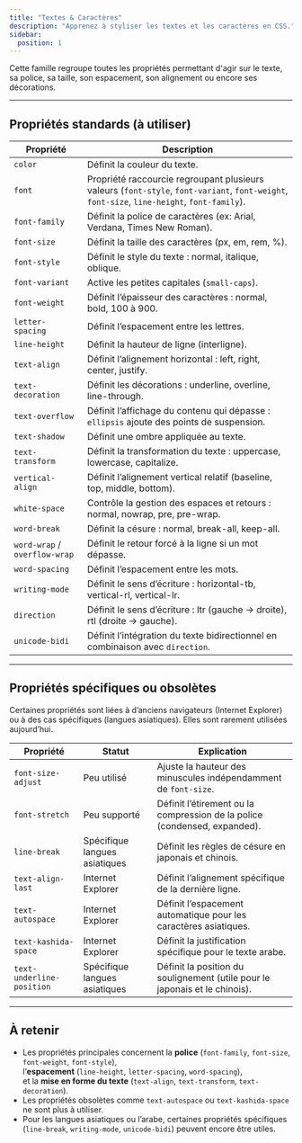 ```yaml
---
title: "Textes & Caractères"
description: "Apprenez à styliser les textes et les caractères en CSS."
sidebar:
  position: 1
---
```


Cette famille regroupe toutes les propriétés permettant d'agir sur le texte, sa police, sa taille, son espacement, son alignement ou encore ses décorations.

---

## Propriétés standards (à utiliser)

| Propriété | Description |
| --- | --- |
| `color` | Définit la couleur du texte. |
| `font` | Propriété raccourcie regroupant plusieurs valeurs (`font-style`, `font-variant`, `font-weight`, `font-size`, `line-height`, `font-family`). |
| `font-family` | Définit la police de caractères (ex: Arial, Verdana, Times New Roman). |
| `font-size` | Définit la taille des caractères (px, em, rem, %). |
| `font-style` | Définit le style du texte : normal, italique, oblique. |
| `font-variant` | Active les petites capitales (`small-caps`). |
| `font-weight` | Définit l’épaisseur des caractères : normal, bold, 100 à 900. |
| `letter-spacing` | Définit l’espacement entre les lettres. |
| `line-height` | Définit la hauteur de ligne (interligne). |
| `text-align` | Définit l’alignement horizontal : left, right, center, justify. |
| `text-decoration` | Définit les décorations : underline, overline, line-through. |
| `text-overflow` | Définit l’affichage du contenu qui dépasse : `ellipsis` ajoute des points de suspension. |
| `text-shadow` | Définit une ombre appliquée au texte. |
| `text-transform` | Définit la transformation du texte : uppercase, lowercase, capitalize. |
| `vertical-align` | Définit l’alignement vertical relatif (baseline, top, middle, bottom). |
| `white-space` | Contrôle la gestion des espaces et retours : normal, nowrap, pre, pre-wrap. |
| `word-break` | Définit la césure : normal, break-all, keep-all. |
| `word-wrap` / `overflow-wrap` | Définit le retour forcé à la ligne si un mot dépasse. |
| `word-spacing` | Définit l’espacement entre les mots. |
| `writing-mode` | Définit le sens d’écriture : horizontal-tb, vertical-rl, vertical-lr. |
| `direction` | Définit le sens d’écriture : ltr (gauche → droite), rtl (droite → gauche). |
| `unicode-bidi` | Définit l’intégration du texte bidirectionnel en combinaison avec `direction`. |

---

## Propriétés spécifiques ou obsolètes

Certaines propriétés sont liées à d’anciens navigateurs (Internet Explorer) ou à des cas spécifiques (langues asiatiques). Elles sont rarement utilisées aujourd’hui.

| Propriété | Statut | Explication |
| --- | --- | --- |
| `font-size-adjust` | Peu utilisé | Ajuste la hauteur des minuscules indépendamment de `font-size`. |
| `font-stretch` | Peu supporté | Définit l’étirement ou la compression de la police (condensed, expanded). |
| `line-break` | Spécifique langues asiatiques | Définit les règles de césure en japonais et chinois. |
| `text-align-last` | Internet Explorer | Définit l’alignement spécifique de la dernière ligne. |
| `text-autospace` | Internet Explorer | Définit l’espacement automatique pour les caractères asiatiques. |
| `text-kashida-space` | Internet Explorer | Définit la justification spécifique pour le texte arabe. |
| `text-underline-position` | Spécifique langues asiatiques | Définit la position du soulignement (utile pour le japonais et le chinois). |

---

## À retenir

- Les propriétés principales concernent la **police** (`font-family`, `font-size`, `font-weight`, `font-style`),  
  l’**espacement** (`line-height`, `letter-spacing`, `word-spacing`),  
  et la **mise en forme du texte** (`text-align`, `text-transform`, `text-decoration`).  
- Les propriétés obsolètes comme `text-autospace` ou `text-kashida-space` ne sont plus à utiliser.  
- Pour les langues asiatiques ou l’arabe, certaines propriétés spécifiques (`line-break`, `writing-mode`, `unicode-bidi`) peuvent encore être utiles.  
